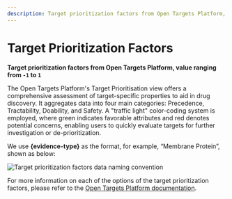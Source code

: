 ```yaml
---
description: Target prioritization factors from Open Targets Platform, value ranging from -1 to 1
---
```


# Target Prioritization Factors

**Target prioritization factors from Open Targets Platform, value ranging from `-1` to `1`**

The Open Targets Platform's Target Prioritisation view offers a comprehensive assessment of target-specific properties to aid in drug discovery. It aggregates data into four main categories: Precedence, Tractability, Doability, and Safety. A "traffic light" color-coding system is employed, where green indicates favorable attributes and red denotes potential concerns, enabling users to quickly evaluate targets for further investigation or de-prioritization.

We use **\{evidence-type}** as the format, for example, “Membrane Protein”, shown as below:

![Target prioritization factors data naming convention](../../../public/image/docs/target-prioritization-factors-data-naming-convention.png)

For more information on each of the options of the target prioritization factors, please refer to the [Open Targets Platform documentation](https://platform-docs.opentargets.org/target-prioritisation).